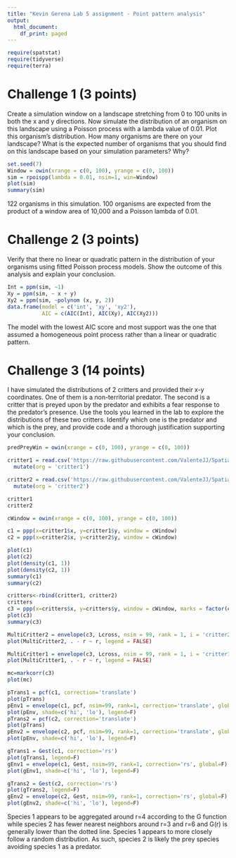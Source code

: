 ---
title: "Kevin Gerena Lab 5 assignment - Point pattern analysis"
output:
  html_document:
    df_print: paged
---

```{r}
require(spatstat)
require(tidyverse)
require(terra)
```


# Challenge 1 (3 points)

Create a simulation window on a landscape stretching from 0 to 100 units in both the x and y directions. Now simulate the distribution of an organism on this landscape using a Poisson process with a lambda value of 0.01. Plot this organism's distribution. How many organisms are there on your landscape? What is the expected number of organisms that you should find on this landscape based on your simulation parameters? Why?

```{r}
set.seed(7)
Window = owin(xrange = c(0, 100), yrange = c(0, 100))
sim = rpoispp(lambda = 0.01, nsim=1, win=Window)
plot(sim)
summary(sim)
```

122 organisms in this simulation. 100 organisms are expected from the product of a window area of 10,000 and a Poisson lambda of 0.01.

# Challenge 2 (3 points)

Verify that there no linear or quadratic pattern in the distribution of your organisms using fitted Poisson process models. Show the outcome of this analysis and explain your conclusion.

```{r}
Int = ppm(sim, ~1)
Xy = ppm(sim, ~ x + y)
Xy2 = ppm(sim, ~polynom (x, y, 2))
data.frame(model = c('int', 'xy', 'xy2'),
           AIC = c(AIC(Int), AIC(Xy), AIC(Xy2)))
```
The model with the lowest AIC score and most support was the one that assumed a homogeneous point process rather than a linear or quadratic pattern.

# Challenge 3 (14 points)

I have simulated the distributions of 2 critters and provided their x-y coordinates. One of them is a non-territorial predator. The second is a critter that is preyed upon by the predator and exhibits a fear response to the predator's presence. Use the tools you learned in the lab to explore the distributions of these two critters. Identify which one is the predator and which is the prey, and provide code and a thorough justification supporting your conclusion.


```{r}
predPreyWin = owin(xrange = c(0, 100), yrange = c(0, 100))

critter1 = read.csv('https://raw.githubusercontent.com/ValenteJJ/SpatialEcology/main/Week5/species1.csv') %>% 
  mutate(org = 'critter1')

critter2 = read.csv('https://raw.githubusercontent.com/ValenteJJ/SpatialEcology/main/Week5/species2.csv') %>% 
  mutate(org = 'critter2')

critter1
critter2

cWindow = owin(xrange = c(0, 100), yrange = c(0, 100))

c1 = ppp(x=critter1$x, y=critter1$y, window = cWindow)
c2 = ppp(x=critter2$x, y=critter2$y, window = cWindow)

plot(c1)
plot(c2)
plot(density(c1, 1))
plot(density(c2, 1))
summary(c1)
summary(c2)

critters<-rbind(critter1, critter2)
critters
c3 = ppp(x=critters$x, y=critters$y, window = cWindow, marks = factor(critters$org))
plot(c3)
summary(c3)

MultiCritter2 = envelope(c3, Lcross, nsim = 99, rank = 1, i = 'critter2', j = 'critter1', simulate = expression(rlabel(pppc)))
plot(MultiCritter2, . - r ~ r, legend = FALSE)

MultiCritter1 = envelope(c3, Lcross, nsim = 99, rank = 1, i = 'critter1', j = 'critter2', simulate = expression(rlabel(pppc)))
plot(MultiCritter1, . - r ~ r, legend = FALSE)

mc=markcorr(c3)
plot(mc)

pTrans1 = pcf(c1, correction='translate')
plot(pTrans)
pEnv1 = envelope(c1, pcf, nsim=99, rank=1, correction='translate', global=F)
plot(pEnv, shade=c('hi', 'lo'), legend=F)
pTrans2 = pcf(c2, correction='translate')
plot(pTrans)
pEnv2 = envelope(c2, pcf, nsim=99, rank=1, correction='translate', global=F)
plot(pEnv, shade=c('hi', 'lo'), legend=F)

gTrans1 = Gest(c1, correction='rs')
plot(gTrans1, legend=F)
gEnv1 = envelope(c1, Gest, nsim=99, rank=1, correction='rs', global=F)
plot(gEnv1, shade=c('hi', 'lo'), legend=F)

gTrans2 = Gest(c2, correction='rs')
plot(gTrans2, legend=F)
gEnv2 = envelope(c2, Gest, nsim=99, rank=1, correction='rs', global=F)
plot(gEnv2, shade=c('hi', 'lo'), legend=F)
```
Species 1 appears to be aggregated around r=4 according to the G function while species 2 has fewer nearest neighbors around r=3 and r=6 and G(r) is generally lower than the dotted line. Species 1 appears to more closely follow a random distribution. As such, species 2 is likely the prey species avoiding species 1 as a predator.